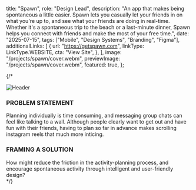 
  title: "Spawn",
  role: "Design Lead",
  description:
    "An app that makes being spontaneous a little easier. Spawn lets you casually let your friends in on what you're up to, and see what your friends are doing in real-time. Whether it's a spontaneous trip to the beach or a last-minute dinner, Spawn helps you connect with friends and make the most of your free time.",
  date: "2025-07-15",
  tags: ["Mobile", "Design Systems", "Branding", "Figma"],
  additionalLinks: [
    {
      url: "https://getspawn.com",
      linkType: LinkType.WEBSITE,
      cta: "View Site",
    },
  ],
  image: "/projects/spawn/cover.webm",
  previewImage: "/projects/spawn/cover.webm",
  featured: true,
};

<div className="space-y-16 md:space-y-24">

<SectionColumns
  h1="MAKING PLANS IS HARD"
  h2="INTRODUCING SPAWN"
  body1="Coordinating plans with your friends can be frustrating, especially last minute. In your 20s especially, everyone is at different stages of their lives and it can be hard to find a single time to get together and create memories - the status quo becomes scrolling social media for hours instead of going out there and having fun."
  body2="Spawn started as a simple hackathon idea to build an app that helps you connect with others, spontaneously. We wanted to minimize those 'Hey, are you guys free on this day?' messages that get left on read for 24 hours, and ensure you never have to consider when2meet. Instead, we wanted a way to casually let your network know what you're up to, and give them the option to join in on the fun at their leisure."
/>

{/* <div className="-mx-6 lg:-mx-24 w-screen h-48 md:h-64 lg:h-96 bg-clip-border">
  <Image
    src="/projects/spawn/ig-collage.png"
    width={2000}
    height={500}
    className="self-center w-full h-full object-cover"
    alt="Header"
  />
</div>

<div className="grid grid-cols-1 md:grid-cols-2 gap-8">
  <div className="flex flex-col text-md font-regular gap-2 md:w-4/5">
    <h3>PROBLEM STATEMENT</h3>
    <div className="text-xl md:text-2xl font-medium tracking-tight">
      Planning individually is time consuming, and messaging group chats can
      feel like talking to a wall. Although people clearly want to get out and
      have fun with their friends, having to plan so far in advance makes
      scrolling instagram reels that much more inticing.
    </div>
  </div>
  <div className="flex flex-col text-md font-regular gap-2 md:w-4/5">
    <h3>FRAMING A SOLUTION</h3>
    <div className="text-xl md:text-2xl font-medium tracking-tight">
      How might reduce the friction in the activity-planning process, and
      encourage spontaneous activity through intelligent and user-friendly
      design?
    </div>
  </div>
</div> */}

<div className="-mx-6 lg:-mx-24 w-screen space-y-8 bg-clip-border">
  <ImageMarquee folder="projects/spawn/wireframes/onboarding" />
  <ImageMarquee folder="projects/spawn/wireframes/social" />
</div>

</div>
